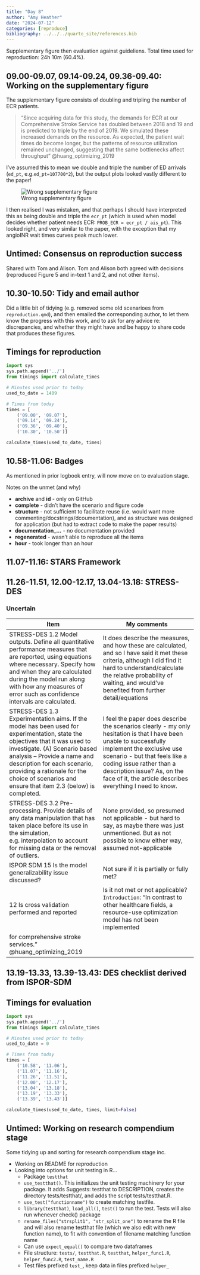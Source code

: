 ```yaml
---
title: "Day 8"
author: "Amy Heather"
date: "2024-07-12"
categories: [reproduce]
bibliography: ../../../quarto_site/references.bib
---
```


::: {.callout-note}

Supplementary figure then evaluation against guideliens. Total time used for reproduction: 24h 10m (60.4%).

:::

## 09.00-09.07, 09.14-09.24, 09.36-09.40: Working on the supplementary figure

The supplementary figure consists of doubling and tripling the number of ECR patients.

> "Since acquiring data for this study, the demands for ECR at our Comprehensive Stroke Service has doubled between 2018 and 19 and is predicted to triple by the end of 2019. We simulated these increased demands on the resource. As expected, the patient wait times do become longer, but the patterns of resource utilization remained unchanged, suggesting that the same bottlenecks affect throughput" @huang_optimizing_2019

I've assumed this to mean we double and triple the number of ED arrivals (`ed_pt`, e.g.`ed_pt=107700*2`), but the output plots looked vastly different to the paper!

![Wrong supplementary figure](supplementary_figure.png)

I then realised I was mistaken, and that perhaps I should have interpreted this as being double and triple the `ecr_pt` (which is used when model decides whether patient needs ECR: `PROB_ECR = ecr_pt / ais_pt`). This looked right, and very similar to the paper, with the exception that my angioINR wait times curves peak much lower.

## Untimed: Consensus on reproduction success

Shared with Tom and Alison. Tom and Alison both agreed with decisions (reproduced Figure 5 and in-text 1 and 2, and not other items).

## 10.30-10.50: Tidy and email author

Did a little bit of tidying (e.g. removed some old scenarioes from `reproduction.qmd`), and then emailed the corresponding author, to let them know the progress with this work, and to ask for any advice re: discrepancies, and whether they might have and be happy to share code that produces these figures.

## Timings for reproduction

```python
import sys
sys.path.append('../')
from timings import calculate_times

# Minutes used prior to today
used_to_date = 1409

# Times from today
times = [
    ('09.00', '09.07'),
    ('09.14', '09.24'),
    ('09.36', '09.40'),
    ('10.30', '10.50')]

calculate_times(used_to_date, times)
```

## 10.58-11.06: Badges

As mentioned in prior logbook entry, will now move on to evaluation stage.

Notes on the unmet (and why)

* **archive** and **id** - only on GitHub
* **complete** - didn't have the scenario and figure code
* **structure** - not sufficient to facilitate reuse (i.e. would want more commenting/docstrings/dcoumentation), and as structure was designed for application (but had to extract code to make the paper results)
* **documentation_...** - no documentation provided
* **regenerated** - wasn't able to reproduce all the items
* **hour** - took longer than an hour

## 11.07-11.16: STARS Framework

## 11.26-11.51, 12.00-12.17, 13.04-13.18: STRESS-DES

### Uncertain

| Item | My comments |
| --- | --- |
| STRESS-DES 1.2 Model outputs. Define all quantitative performance measures that are reported, using equations where necessary. Specify how and when they are calculated during the model run along with how any measures of error such as confidence intervals are calculated. | It does describe the measures, and how these are calculated, and so I have said it met these criteria, although I did find it hard to understand/calculate the relative probability of waiting, and would've benefited from further detail/equations |
| STRESS-DES 1.3 Experimentation aims. If the model has been used for experimentation, state the objectives that it was used to investigate. (A) Scenario based analysis – Provide a name and description for each scenario, providing a rationale for the choice of scenarios and ensure that item 2.3 (below) is completed. |I feel the paper does describe the scenarios clearly - my only hesitation is that I have been unable to successfully implement the exclusive use scenario - but that feels like a coding issue rather than a description issue? As, on the face of it, the article describes everything I need to know. |
| STRESS-DES 3.2 Pre-processing. Provide details of any data manipulation that has taken place before its use in the simulation, e.g. interpolation to account for missing data or the removal of outliers. | None provided, so presumed not applicable - but hard to say, as maybe there was just unmentioned. But as not possible to know either way, assumed not-applicable |
| ISPOR SDM 15 Is the model generalizability issue discussed? | Not sure if it is partially or fully met? |
| 12 Is cross validation performed and reported | Is it not met or not applicable? `Introduction`: "In contrast to other healthcare fields, a resource-use optimization model has not been implemented
for comprehensive stroke services." @huang_optimizing_2019 |

## 13.19-13.33, 13.39-13.43: DES checklist derived from ISPOR-SDM

## Timings for evaluation

```python
import sys
sys.path.append('../')
from timings import calculate_times

# Minutes used prior to today
used_to_date = 0

# Times from today
times = [
    ('10.58', '11.06'),
    ('11.07', '11.16'),
    ('11.26', '11.51'),
    ('12.00', '12.17'),
    ('13.04', '13.18'),
    ('13.19', '13.33'),
    ('13.39', '13.43')]

calculate_times(used_to_date, times, limit=False)
```

## Untimed: Working on research compendium stage

Some tidying up and sorting for research compendium stage inc.

* Working on README for reproduction
* Looking into options for unit testing in R...
    * Package `testthat`
    * `use_testthat()`. This initializes the unit testing machinery for your package. It adds Suggests: testthat to DESCRIPTION, creates the directory tests/testthat/, and adds the script tests/testthat.R.
    * `use_test("functionname")` to create matching testfile.
    * `library(testthat)`, `load_all()`, `test()` to run the test. Tests will also run whenever check() package
    * `rename_files("strsplit1", "str_split_one")` to rename the R file and will also rename testthat file (which we also edit with new function name), to fit with convention of filename matching function name
    * Can use `expect_equal()` to compare two dataframes
    * File structure: `tests/`, `testthat.R`, `testthat`, `helper_func1.R`, `helper_func2.R`, `test_name.R`
    * Test files prefixed `test_`, keep data in files prefixed `helper_`